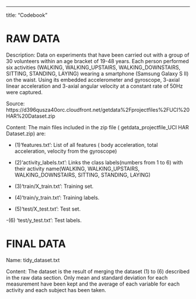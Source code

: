 ---
title: "Codebook"

#####################################################################
#   RAW DATA
#####################################################################
Description: Data on  experiments that have been carried out with a group of 30 volunteers within an age bracket of 19-48 years. Each person performed six activities (WALKING, WALKING_UPSTAIRS, WALKING_DOWNSTAIRS, SITTING, STANDING, LAYING) wearing a smartphone (Samsung Galaxy S II) on the waist. Using its embedded accelerometer and gyroscope,  3-axial linear acceleration and 3-axial angular velocity at a constant rate of 50Hz were captured.

Source: https://d396qusza40orc.cloudfront.net/getdata%2Fprojectfiles%2FUCI%20HAR%20Dataset.zip

Content: The main files included in the zip file ( getdata_projectfile_UCI HAR Dataset.zip) are:

  - (1)'features.txt': List of all features ( body acceleration, total acceleration,  velocity from the gyroscope)

  - (2)'activity_labels.txt': Links the class labels(numbers from 1 to 6) with their activity name(WALKING, WALKING_UPSTAIRS, WALKING_DOWNSTAIRS, SITTING, STANDING, LAYING)

  - (3)'train/X_train.txt': Training set.

  - (4)'train/y_train.txt': Training labels.

  - (5)'test/X_test.txt': Test set.

  -(6) 'test/y_test.txt': Test labels.


#####################################################################
#   FINAL DATA
#####################################################################
Name: tidy_dataset.txt

Content: The dataset is the result of merging the dataset (1) to (6) described in the raw data section. Only mean and standard deviation for each measurement have been kept and the average of each variable for each activity and each subject has been taken.
